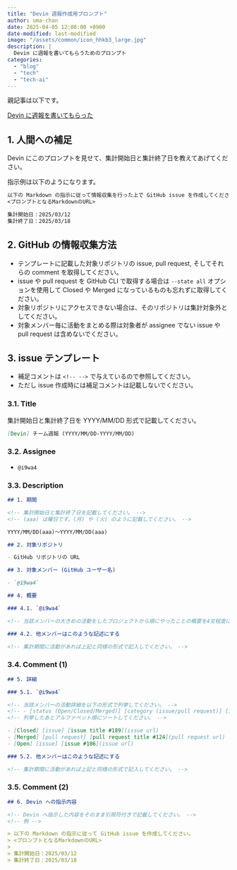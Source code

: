 ```yaml
---
title: "Devin 週報作成用プロンプト"
author: uma-chan
date: 2025-04-05 12:00:00 +0900
date-modified: last-modified
image: "/assets/common/icon_hhkb3_large.jpg"
description: |
  Devin に週報を書いてもらうためのプロンプト
categories:
  - "blog"
  - "tech"
  - "tech-ai"
---
```


親記事は以下です。

[Devin に週報を書いてもらった](2025-04-05-weekly-report-by-devin.qmd)

## 1. 人間への補足

Devin にこのプロンプトを見せて、集計開始日と集計終了日を教えてあげてください。

指示例は以下のようになります。

```.markdown
以下の Markdown の指示に従って情報収集を行った上で GitHub issue を作成してください。
<プロンプトとなるMarkdownのURL>

集計開始日：2025/03/12
集計終了日：2025/03/18
```

## 2. GitHub の情報収集方法

- テンプレートに記載した対象リポジトリの issue, pull request, そしてそれらの comment を取得してください。
- issue や pull request を GitHub CLI で取得する場合は `--state all` オプションを使用して Closed や Merged になっているものも忘れずに取得してください。
- 対象リポジトリにアクセスできない場合は、そのリポジトリは集計対象外としてください。
- 対象メンバー毎に活動をまとめる際は対象者が assignee でない issue や pull request は含めないでください。

## 3. issue テンプレート

- 補足コメントは `<!-- -->` で与えているので参照してください。
- ただし issue 作成時には補足コメントは記載しないでください。

### 3.1. Title

集計開始日と集計終了日を YYYY/MM/DD 形式で記載してください。

```.markdown
[Devin] チーム週報 (YYYY/MM/DD-YYYY/MM/DD)
```

### 3.2. Assignee

- `@i9wa4`

### 3.3. Description

```.markdown
## 1. 期間

<!-- 集計開始日と集計終了日を記載してください。 -->
<!-- (aaa) は曜日です。(月) や (火) のように記載してください。 -->

YYYY/MM/DD(aaa)～YYYY/MM/DD(aaa)

## 2. 対象リポジトリ

- GitHub リポジトリの URL

## 3. 対象メンバー (GitHub ユーザー名)

- `@i9wa4`

## 4. 概要

### 4.1. `@i9wa4`

<!-- 当該メンバーの大きめの活動をしたプロジェクトから順にやったことの概要を4文程度に要約して紹介してください。 -->

### 4.2. 他メンバーはこのような記述にする

<!-- 集計期間に活動があれば上記と同様の形式で記入してください。 -->
```

### 3.4. Comment (1)

```.markdown
## 5. 詳細

### 5.1. `@i9wa4`

<!-- 当該メンバーの活動詳細を以下の形式で列挙してください。 -->
<!-- - [status (Open/Closed/Merged)] [category (issue/pull request)] [issue/pull request title #number](URL) -->
<!-- 列挙したあとアルファベット順にソートしてください。 -->

- [Closed] [issue] [issue title #189](issue url)
- [Merged] [pull request] [pull request title #124](pull request url)
- [Open] [issue] [issue #106](issue url)

### 5.2. 他メンバーはこのような記述にする

<!-- 集計期間に活動があれば上記と同様の形式で記入してください。 -->
```

### 3.5. Comment (2)

```.markdown
## 6. Devin への指示内容

<!-- Devin へ指示した内容をそのまま引用符付きで記載してください。 -->
<!-- 例 -->

> 以下の Markdown の指示に従って GitHub issue を作成してください。
> <プロンプトとなるMarkdownのURL>
>
> 集計開始日：2025/03/12
> 集計終了日：2025/03/18
```

